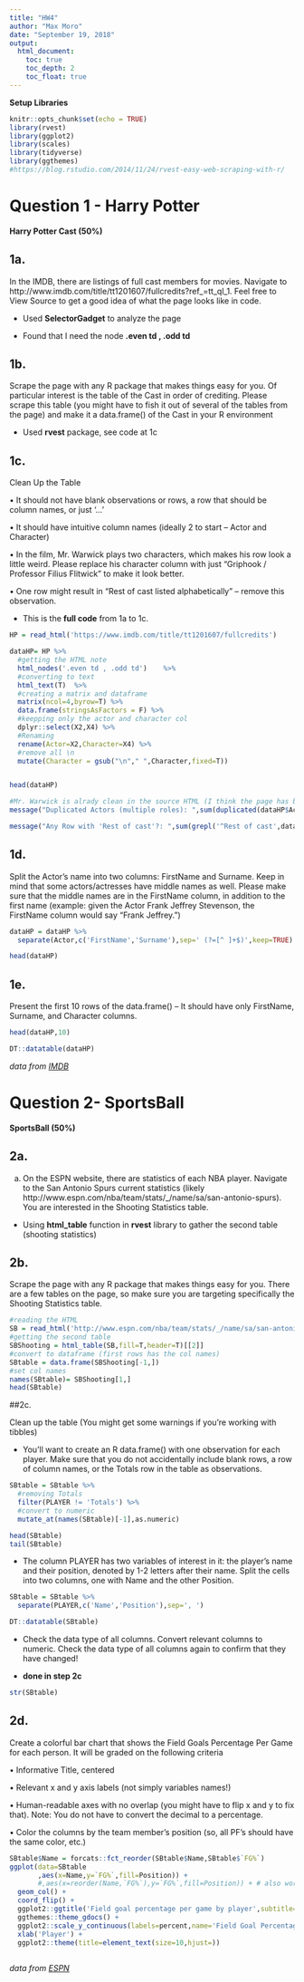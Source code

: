 ```yaml
---
title: "HW4"
author: "Max Moro"
date: "September 19, 2018"
output:
  html_document:
    toc: true
    toc_depth: 2
    toc_float: true
---
```


**Setup Libraries **

```r
knitr::opts_chunk$set(echo = TRUE)
library(rvest)
library(ggplot2)
library(scales)
library(tidyverse)
library(ggthemes)
#https://blog.rstudio.com/2014/11/24/rvest-easy-web-scraping-with-r/
```

# Question 1 - Harry Potter

**Harry Potter Cast (50%)**

## 1a.

In the IMDB, there are listings of full cast members for movies. Navigate to http://www.imdb.com/title/tt1201607/fullcredits?ref_=tt_ql_1. Feel free to View Source to get a
good idea of what the page looks like in code.


- Used **SelectorGadget** to analyze the page

- Found that I need the node **.even td , .odd td**


## 1b.

Scrape the page with any R package that makes things easy for you. Of particular interest is the table of the Cast in order of crediting. Please scrape this table (you might have to fish it out of several of the tables from the page) and make it a data.frame() of the Cast in your R environment

- Used **rvest** package, see code at 1c

## 1c.

Clean Up the Table

• It should not have blank observations or rows, a row that should be column names, or just ‘…’

• It should have intuitive column names (ideally 2 to start – Actor and Character)

• In the film, Mr. Warwick plays two characters, which makes his row look a little weird. Please replace his character column with just “Griphook / Professor Filius Flitwick” to make it look better.

• One row might result in “Rest of cast listed alphabetically” – remove this observation.

- This is the **full code** from 1a to 1c.

```r
HP = read_html('https://www.imdb.com/title/tt1201607/fullcredits')

dataHP= HP %>% 
  #getting the HTML note 
  html_nodes('.even td , .odd td')    %>% 
  #converting to text
  html_text(T)  %>%
  #creating a matrix and dataframe
  matrix(ncol=4,byrow=T) %>%
  data.frame(stringsAsFactors = F) %>%
  #keepping only the actor and character col
  dplyr::select(X2,X4) %>%
  #Renaming
  rename(Actor=X2,Character=X4) %>%
  #remove all \n
  mutate(Character = gsub("\n"," ",Character,fixed=T))


head(dataHP)

#Mr. Warwick is alrady clean in the source HTML (I think the page has been change#)
message("Duplicated Actors (multiple roles): ",sum(duplicated(dataHP$Actor)))

message("Any Row with 'Rest of cast'?: ",sum(grepl('^Rest of cast',dataHP$Actor)))
```

## 1d.

Split the Actor’s name into two columns: FirstName and Surname. Keep in mind that some actors/actresses have middle names as well. Please make sure that the middle names are in the FirstName column, in addition to the first name (example: given the Actor Frank Jeffrey Stevenson, the FirstName column would say “Frank Jeffrey.”)

```r
dataHP = dataHP %>% 
  separate(Actor,c('FirstName','Surname'),sep=' (?=[^ ]+$)',keep=TRUE)

head(dataHP)
```

## 1e.

Present the first 10 rows of the data.frame() – It should have only FirstName, Surname,
and Character columns.

```r

head(dataHP,10)
```

```r
DT::datatable(dataHP)
```


*data from [IMDB](https://www.imdb.com/title/tt1201607/fullcredits)*

# Question 2- SportsBall

**SportsBall (50%)**

## 2a.

a. On the ESPN website, there are statistics of each NBA player. Navigate to the San Antonio Spurs current statistics (likely http://www.espn.com/nba/team/stats/_/name/sa/san-antonio-spurs).
You are interested in the Shooting Statistics table.

- Using **html_table** function in **rvest** library to gather the second table (shooting statistics)


## 2b.

Scrape the page with any R package that makes things easy for you. There are a few tables on the page, so make sure you are targeting specifically the Shooting Statistics table.

```r
#reading the HTML
SB = read_html('http://www.espn.com/nba/team/stats/_/name/sa/san-antonio-spurs')
#getting the second table
SBShooting = html_table(SB,fill=T,header=T)[[2]]
#convert to dataframe (first rows has the col names)
SBtable = data.frame(SBShooting[-1,])
#set col names
names(SBtable)= SBShooting[1,]
head(SBtable)
```

##2c.

Clean up the table (You might get some warnings if you’re working with tibbles)

- You’ll want to create an R data.frame() with one observation for each player. Make sure that you do not accidentally include blank rows, a row of column names, or the Totals row in the table as observations.
```r

SBtable = SBtable %>%
  #removing Totals
  filter(PLAYER != 'Totals') %>%
  #convert to numeric
  mutate_at(names(SBtable)[-1],as.numeric)

head(SBtable)
tail(SBtable)
```

- The column PLAYER has two variables of interest in it: the player’s name and their position, denoted by 1-2 letters after their name. Split the cells into two columns, one with Name and the other Position. 

```r
SBtable = SBtable %>%
  separate(PLAYER,c('Name','Position'),sep=', ')

DT::datatable(SBtable)
```
- Check the data type of all columns. Convert relevant columns to numeric. Check the data type of all columns again to confirm that they have changed!

- **done in step 2c**

```r
str(SBtable)
```


## 2d.

Create a colorful bar chart that shows the Field Goals Percentage Per Game for each person. It will be graded on the following criteria

• Informative Title, centered

• Relevant x and y axis labels (not simply variables names!)

• Human-readable axes with no overlap (you might have to flip x and y to fix that). Note: You do not have to convert the decimal to a percentage.

• Color the columns by the team member’s position (so, all PF’s should have the same color, etc.)

```r

SBtable$Name = forcats::fct_reorder(SBtable$Name,SBtable$`FG%`)
ggplot(data=SBtable
       ,aes(x=Name,y=`FG%`,fill=Position)) +
       #,aes(x=reorder(Name,`FG%`),y=`FG%`,fill=Position)) + # also works without the forcats
  geom_col() + 
  coord_flip() +
  ggplot2::ggtitle('Field goal percentage per game by player',subtitle='Team: San Antonio Spurs') +
  ggthemes::theme_gdocs() + 
  ggplot2::scale_y_continuous(labels=percent,name='Field Goal Percentage Per Game') +
  xlab('Player') + 
  ggplot2::theme(title=element_text(size=10,hjust=))
  
```

*data from [ESPN](http://www.espn.com/nba/team/stats/_/name/sa/san-antonio-spurs)*
